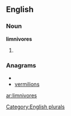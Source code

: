 ==English==

===Noun===
'''limnivores'''

# {{plural of|[[limnivore]]}}

===Anagrams===
* {{alphagram|eiilmnorsv}}
* [[vermilions#English|vermilions]]

[[Category:English plurals]]

[[ar:limnivores]]
